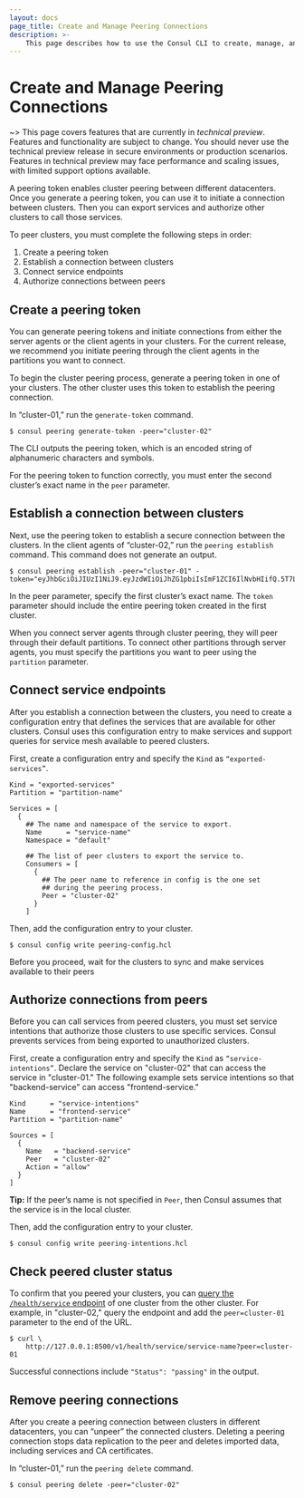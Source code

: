 ```yaml
---
layout: docs
page_title: Create and Manage Peering Connections
description: >-
    This page describes how to use the Consul CLI to create, manage, and delete peering connections for cluster peering.
---
```


# Create and Manage Peering Connections

~> This page covers features that are currently in _technical preview_. Features and functionality are subject to change. You should never use the technical preview release in secure environments or production scenarios. Features in technical preview may face performance and scaling issues, with limited support options available.

A peering token enables cluster peering between different datacenters. Once you generate a peering token, you can use it to initiate a connection between clusters. Then you can export services and authorize other clusters to call those services.

To peer clusters, you must complete the following steps in order:

1. Create a peering token
1. Establish a connection between clusters
1. Connect service endpoints
1. Authorize connections between peers

## Create a peering token

You can generate peering tokens and initiate connections from either the server agents or the client agents in your clusters. For the current release, we recommend you initiate peering through the client agents in the partitions you want to connect.

To begin the cluster peering process, generate a peering token in one of your clusters. The other cluster uses this token to establish the peering connection.

In “cluster-01,” run the `generate-token` command.

```shell-session
$ consul peering generate-token -peer="cluster-02"
```

The CLI outputs the peering token, which is an encoded string of alphanumeric characters and symbols.

For the peering token to function correctly, you must enter the second cluster’s exact name in the `peer` parameter.

## Establish a connection between clusters

Next, use the peering token to establish a secure connection between the clusters. In the client agents of “cluster-02,” run the ``peering establish`` command. This command does not generate an output.

```shell-session
$ consul peering establish -peer="cluster-01" -token="eyJhbGciOiJIUzI1NiJ9.eyJzdWIiOiJhZG1pbiIsImF1ZCI6IlNvbHIifQ.5T7L_L1MPfQ_5FjKGa1fTPqrzwK4bNSM812nW6oyjb8"
```

In the peer parameter, specify the first cluster’s exact name. The `token` parameter should include the entire peering token created in the first cluster.

When you connect server agents through cluster peering, they will peer through their default partitions. To connect other partitions through server agents, you must specify the partitions you want to peer using the `partition` parameter.

## Connect service endpoints

After you establish a connection between the clusters, you need to create a configuration entry that defines the services that are available for other clusters. Consul uses this configuration entry to make services and support queries for service mesh available to peered clusters.

First, create a configuration entry and specify the `Kind` as `“exported-services”`.

<CodeBlockConfig filename="peering-config.hcl">

```shell-session
Kind = "exported-services"
Partition = "partition-name"

Services = [
  {
    ## The name and namespace of the service to export.
    Name      = "service-name"
    Namespace = "default"

    ## The list of peer clusters to export the service to.
    Consumers = [
      {
        ## The peer name to reference in config is the one set
        ## during the peering process.
        Peer = "cluster-02"
      }
    ]
```

</CodeBlockConfig>

Then, add the configuration entry to your cluster.

```shell-session
$ consul config write peering-config.hcl
```

Before you proceed, wait for the clusters to sync and make services available to their peers

## Authorize connections from peers

Before you can call services from peered clusters, you must set service intentions that authorize those clusters to use specific services. Consul prevents services from being exported to unauthorized clusters.

First, create a configuration entry and specify the `Kind` as `“service-intentions”`. Declare the service on "cluster-02" that can access the service in "cluster-01." The following example sets service intentions so that "backend-service" can access "frontend-service."

<CodeBlockConfig filename="peering-intentions.hcl">

```shell-session
Kind      = "service-intentions"
Name      = "frontend-service"
Partition = "partition-name"

Sources = [
  {
    Name   = "backend-service" 
    Peer   = "cluster-02"
    Action = "allow"
  }
]
```

</CodeBlockConfig>

**Tip:** If the peer’s name is not specified in `Peer`, then Consul assumes that the service is in the local cluster.

Then, add the configuration entry to your cluster.

```shell-session
$ consul config write peering-intentions.hcl
```

## Check peered cluster status

To confirm that you peered your clusters, you can [query the `/health/service` endpoint](https://www.consul.io/api-docs/health) of one cluster from the other cluster. For example, in "cluster-02," query the endpoint and add the `peer=cluster-01` parameter to the end of the URL.

```shell-session
$ curl \
    http://127.0.0.1:8500/v1/health/service/service-name?peer=cluster-01
```

Successful connections include `"Status": "passing"` in the output.

## Remove peering connections

After you create a peering connection between clusters in different datacenters, you can “unpeer” the connected clusters. Deleting a peering connection stops data replication to the peer and deletes imported data, including services and CA certificates.

In “cluster-01,” run the `peering delete` command.

```shell-session
$ consul peering delete -peer="cluster-02"
```
